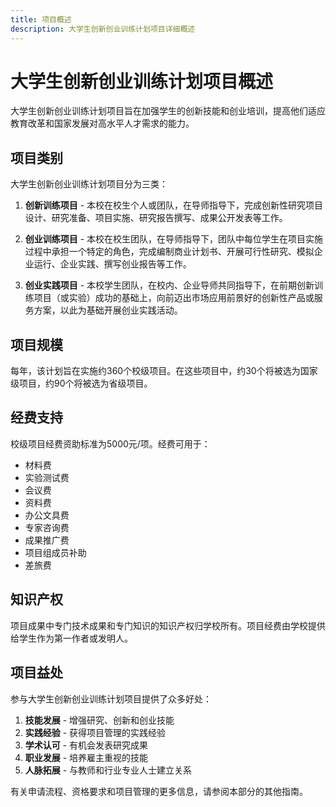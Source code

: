 ```yaml
---
title: 项目概述
description: 大学生创新创业训练计划项目详细概述
---
```


# 大学生创新创业训练计划项目概述

大学生创新创业训练计划项目旨在加强学生的创新技能和创业培训，提高他们适应教育改革和国家发展对高水平人才需求的能力。

## 项目类别

大学生创新创业训练计划项目分为三类：

1. **创新训练项目** - 本校在校生个人或团队，在导师指导下，完成创新性研究项目设计、研究准备、项目实施、研究报告撰写、成果公开发表等工作。

2. **创业训练项目** - 本校在校生团队，在导师指导下，团队中每位学生在项目实施过程中承担一个特定的角色，完成编制商业计划书、开展可行性研究、模拟企业运行、企业实践、撰写创业报告等工作。

3. **创业实践项目** - 本校学生团队，在校内、企业导师共同指导下，在前期创新训练项目（或实验）成功的基础上，向前迈出市场应用前景好的创新性产品或服务方案，以此为基础开展创业实践活动。

## 项目规模

每年，该计划旨在实施约360个校级项目。在这些项目中，约30个将被选为国家级项目，约90个将被选为省级项目。

## 经费支持

校级项目经费资助标准为5000元/项。经费可用于：

- 材料费
- 实验测试费
- 会议费
- 资料费
- 办公文具费
- 专家咨询费
- 成果推广费
- 项目组成员补助
- 差旅费

## 知识产权

项目成果中专门技术成果和专门知识的知识产权归学校所有。项目经费由学校提供给学生作为第一作者或发明人。

## 项目益处

参与大学生创新创业训练计划项目提供了众多好处：

1. **技能发展** - 增强研究、创新和创业技能
2. **实践经验** - 获得项目管理的实践经验
3. **学术认可** - 有机会发表研究成果
4. **职业发展** - 培养雇主重视的技能
5. **人脉拓展** - 与教师和行业专业人士建立关系

有关申请流程、资格要求和项目管理的更多信息，请参阅本部分的其他指南。 